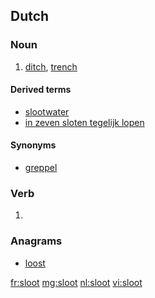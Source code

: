 ==Dutch==
{{wikipedia|lang=nl}}

===Noun===
{{nl-noun|f|g2=m|sloten|slootje}}

# [[ditch]], [[trench]]

====Derived terms====
* [[slootwater]] {{n}}
* [[in zeven sloten tegelijk lopen]]

====Synonyms====
* [[greppel]]

===Verb===
{{head|nl}}

# {{nl-verb-form|n=sg|t=past|m=ind|sluiten}}

===Anagrams===
* [[loost#Dutch|loost]]

[[fr:sloot]]
[[mg:sloot]]
[[nl:sloot]]
[[vi:sloot]]
